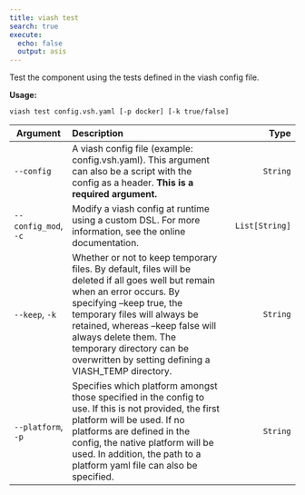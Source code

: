```yaml
---
title: viash test
search: true
execute:
  echo: false
  output: asis
---
```


Test the component using the tests defined in the viash config file.

**Usage:**

`viash test config.vsh.yaml [-p docker] [-k true/false]`

| Argument | Description | Type |
|-|:----|-:
| `--config` | A viash config file (example: config.vsh.yaml). This argument can also be a script with the config as a header. **This is a required argument.** | `String` |
| `--config_mod`, `-c` | Modify a viash config at runtime using a custom DSL. For more information, see the online documentation. | `List[String]` |
| `--keep`, `-k` | Whether or not to keep temporary files. By default, files will be deleted if all goes well but remain when an error occurs. By specifying --keep true, the temporary files will always be retained, whereas --keep false will always delete them. The temporary directory can be overwritten by setting defining a VIASH_TEMP directory. | `String` |
| `--platform`, `-p` | Specifies which platform amongst those specified in the config to use. If this is not provided, the first platform will be used. If no platforms are defined in the config, the native platform will be used. In addition, the path to a platform yaml file can also be specified. | `String` |


